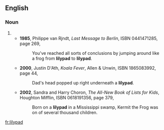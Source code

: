 ==English==
===Noun===
{{en-noun|sg=[[lily]][[pad]]}}
#{{alternative spelling of|[[lily pad]]}}
#*'''1985''', Philippe van Rjndt, ''Last Message to Berlin'', ISBN 0441471285, page 269,
#*:You've reached all sorts of conclusions by jumping around like a frog from '''lilypad''' to '''lilypad'''.
#*'''2000''', Justin D'Ath, ''Koala Fever'', Allen & Unwin, ISBN 1865083992, page 44,
#*:Dad's head popped up right underneath a '''lilypad'''.
#*'''2002''', Sandra and Harry Choron, ''The All-New Book of Lists for Kids'', Houghton Mifflin, ISBN 0618191356, page 379,
#*:Born on a '''lilypad''' in a Mississippi swamp, Kermit the Frog was on of several thousand children.

[[fr:lilypad]]